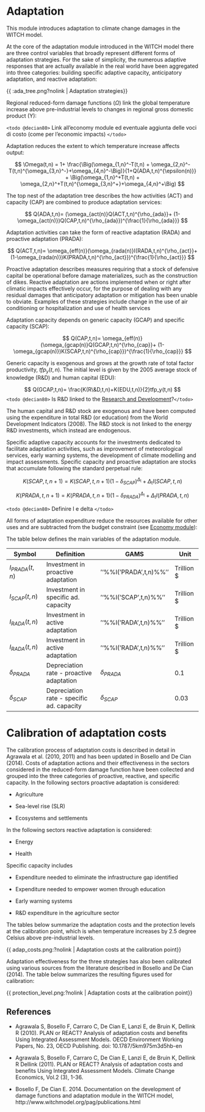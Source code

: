 # Adaptation

This module introduces adaptation
to climate change damages in the WITCH model. 

At the core of the adaptation module introduced in the WITCH model there are three control variables that broadly represent different forms of adaptation strategies. For the sake of simplicity, the numerous adaptive responses that are actually available in the real world have been aggregated into three categories: building specific adaptive capacity, anticipatory adaptation, and reactive adaptation: 

{{ :ada_tree.png?nolink | Adaptation strategies}}

Regional reduced-form damage functions ($\Omega$) link the global temperature increase above pre-industrial levels to changes in regional gross domestic product (Y):

\begin{align*}
    Y(t,n) = & \frac{  tfp0(n)
                      \left( \alpha(n)
                        \left( tfpy(t,n) K_{FG}(t,n)^{\beta(n)}l(t,n)^{(1-\beta(n))}
                        \right)^{\rho} + 
                        (1-\alpha(n)) ES^{\rho}(t,n)
                      \right)^{\frac{1}{\rho}}
                    }{\Omega(t,n)} \\
              &-  \sum_f C_f(t,n)\\
              &- \sum_j C_j(t,n)\\
              &- \sum_e C_e(t,n)\\
              &- \sum_{ghg} C_{ghg}(t,n),
\end{align*}


`<todo @decian80>` Link all'economy module ed eventuale aggiunta delle voci di costo (come per l'economic impacts) `</todo>`

Adaptation reduces the extent to which temperature increase affects output:

$$
    \Omega(t,n) = 1+ \frac{\Big(\omega_{1,n}^-T(t,n) + \omega_{2,n}^-T(t,n)^{\omega_{3,n}^-}+\omega_{4,n}^-\Big)}{1+Q(ADA,t,n)^{\epsilon(n)}}
    + \Big(\omega_{1,n}^+T(t,n) + \omega_{2,n}^+T(t,n)^{\omega_{3,n}^+}+\omega_{4,n}^+\Big)
$$	

The top nest of the adaptation tree describes the how activities (ACT) and capacity (CAP) are combined to produce adaptation services:

$$ 
    Q(ADA,t,n)= (\omega_{act(n)}Q(ACT,t,n)^{\rho_{ada}}+ (1-\omega_{act(n)})Q(CAP,t,n)^{\rho_{ada}})^{\frac{1}{\rho_{ada}}}
$$

Adaptation activities can take the form of reactive adaptation (RADA) and proactive adaptation (PRADA):

$$
    Q(ACT,t,n)= \omega_{eff(n)}(\omega_{rada(n)}I(RADA,t,n)^{\rho_{act}}+ (1-\omega_{rada(n)})K(PRADA,t,n)^{\rho_{act}})^{\frac{1}{\rho_{act}}}
$$

Proactive adaptation describes measures requiring that a stock of defensive capital be operational before damage materializes, such as the construction of dikes. Reactive adaptation are actions implemented when or right after climatic impacts effectively occur, for the purpose of dealing with any residual damages that anticipatory adaptation or mitigation has been unable to obviate. Examples of these strategies include change in the use of air conditioning or hospitalization and use of health services 

Adaptation capacity depends on generic capacity (GCAP) and specific capacity (SCAP):

$$
    Q(CAP,t,n)= \omega_{eff(n)}(\omega_{gcap(n)}Q(GCAP,t,n)^{\rho_{cap}}+ (1-\omega_{gcap(n)})K(SCAP,t,n)^{\rho_{cap}})^{\frac{1}{\rho_{cap}}}
$$

Generic capacity is exogenous and grows at the growth rate of total factor productivity, $tfp_y(t,n)$.
The initial level is given by the 2005 average stock of knowledge (R&D) and human capital (EDU):

$$
    Q(GCAP,t,n)= \frac{K(R\&D,t,n)+K(EDU,t,n)}{2}tfp_y(t,n)
$$
`<todo @decian80>` Is R&D linked to the [Research and Development](mod_knowledge)?`</todo>`

The human capital and R&D stock are exogenous and have been computed using the expenditure in total R&D (or education) from the World Development Indicators (2008). The R&D stock is not linked to the energy R&D investments, which instead are endogenous. 

Specific adaptive capacity accounts for the investments dedicated to facilitate adaptation activities, such as improvement of meteorological services, early warning systems, the development of climate modelling and impact assessments. Specific capacity and proactive adaptation are stocks that accumulate following the standard perpetual rule:

$$ 
    K(SCAP,t,n+1) = K(SCAP,t,n+1)(1-\delta_{SCAP})^{\Delta_{\text{t}}} +\Delta_{\text{t}} I(SCAP,t,n)
$$

$$
    K(PRADA,t,n+1) = K(PRADA,t,n+1)(1-\delta_{PRADA})^{\Delta_{\text{t}}} + \Delta_{\text{t}} I(PRADA,t,n)
$$

`<todo @decian80>` Definire I e delta `</todo>`
							
All forms of adaptation expenditure reduce the resources available for other uses and are subtracted from the budget constraint (see [Economy module](mod_economy)):

\begin{align*}
    C(t,n) = & Y(t,n) \\
             & - I_{FG}(t,n) \\
             & - \sum_j\left( I_{RD,j}(t,n) + I_j(t,n) + (oem_j(t,n)*K_j(t,n)) \right) \\
             & - \sum_f \left( I_{OUT,f}(t,n) +  (oem\_ex_f*Q_{OUT,f}(t,n)) \right) \\
             & - I_{GRID}(t,n) \\
             & - I(PRADA,t,n) - I(SCAP,t,n) - I(RADA,t,n) \\
\end{align*}


The table below defines the main variables of the adaptation module.


 | Symbol           | Definition                                 | GAMS                   | Unit       | 
 | ------           | ----------                                 | ----                   | ----       | 
 | $I_{PRADA}(t,n)$ | Investment in proactive adaptation         | ''%%I('PRADA',t,n)%%'' | Trillion $ | 
 | $I_{SCAP}(t,n)$  | Investment in specific ad. capacity        | ''%%I('SCAP',t,n)%%''  | Trillion $ | 
 | $I_{RADA}(t,n)$  | Investment in active adaptation            | ''%%I('RADA',t,n)%%''  | Trillion $ | 
 | $I_{RADA}(t,n)$  | Investment in active adaptation            | ''%%I('RADA',t,n)%%''  | Trillion $ | 
 | $\delta_{PRADA}$ | Depreciation rate - proactive adaptation   | $\delta_{PRADA}$       | $0.1$      | 
 | $\delta_{SCAP}$  | Depreciation rate  - specific ad. capacity | $\delta_{SCAP}$        | $0.03$     | 

# Calibration of adaptation costs 

The calibration process of adaptation costs is described in detail in Agrawala et al. (2010, 2011) and has been updated in Bosello and De Cian (2014). Costs of adaptation actions and their effectiveness in the sectors considered in the reduced-form damage function have been collected and grouped into the three categories of proactive,  reactive,  and specific capacity. In the following sectors proactive adaptation is considered: 

*  Agriculture

*  Sea-level rise (SLR)

*  Ecosystems and settlements

In the following sectors reactive adaptation is considered: 

*  Energy

*  Health

Specific capacity includes

*  Expenditure needed to eliminate the infrastructure gap identified  

*  Expenditure needed to empower women through education 

*  Early warning systems 

*  R&D expenditure  in the agriculture sector 

The tables below summarize the adaptation costs and the protection levels at the calibration point, which is when temperature increases by 2.5 degree Celsius above pre-industrial levels. 

{{ adap_costs.png:?nolink         | Adaptation costs at the calibration point}}

Adaptation effectiveness for the three strategies has also been calibrated using various sources from the literature described in Bosello and De Cian (2014). The table below summarizes the resulting figures used for calibration:

{{ protection_level.png:?nolink         | Adaptation costs at the calibration point}}

## References 


*  Agrawala S, Bosello F, Carraro C, De Cian E, Lanzi E, de Bruin K, Dellink R (2010). PLAN or REACT? Analysis of adaptation costs and benefits Using Integrated Assessment Models. OECD Environment Working Papers, No. 23, OECD Publishing. doi: 10.1787/5km975m3d5hb-en

*  Agrawala S, Bosello F, Carraro C, De Cian E, Lanzi E, de Bruin K, Dellink R Dellink (2011). PLAN or REACT? Analysis of adaptation costs and benefits Using Integrated Assessment Models. Climate Change Economics, Vol.2 (3), 1-36.

*  Bosello F, De Cian E. 2014. Documentation on the development of damage functions and adaptation module in the WITCH model, http://www.witchmodel.org/pag/publications.html


